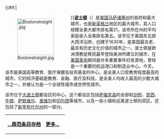 {{#if:{{{image}}}|<div style="float:left;margin-right:1em">[[Image:Bostonstraight.jpg|120px]]
</div>}}'''[[波士頓|波士頓]]'''（'''{{lang-en|Boston}}'''）是[[美国|美国]][[马萨诸塞州|马萨诸塞州]]的首府和最大城市，也是[[新英格兰|新英格兰]]地区的最大城市，其人口规模全美大都市排名第21，该市所在州的平均家庭收入全美排名第五。该市位于美国东北部大西洋沿岸，创建于1630年，是美国最古老、最具有历史文化价值的城市之一。波士顿是欧洲清教徒移民最早登陆美洲所建立的城市，在[[美国革命|美国革命]]期间是许多重要事件的发源地，曾经是一个重要的航运港口和制造业中心。今天，该市是美国高等教育、医疗保健及投资基金的中心，是全美人口受教育程度最高的城市，它的经济基础是教育、金融、医疗及科技，是全美人均收入最高的少数大城市之一，并被认为是一个全球性城市或世界性城市。

该市位于[[大波士顿|大波士顿]]都会区的中心，这个都会区包括[[萨福克县|萨福克县]]的全部和[[剑桥_(马萨诸塞州)|剑桥]]、[[昆西_(马萨诸塞州)|昆西]]、[[牛顿_(马萨诸塞州)|牛顿]]、[[萨默维尔_(马萨诸塞州)|萨默维尔]]、[[里维尔_(马萨诸塞州)|里维尔]]和[[切尔西_(马萨诸塞州)|切尔西]]等城市，以及一些小镇和远离波士顿的郊区，还包括了[[新罕布什尔州|新罕布什尔州]]的一部分。
{| class="noprint" width="100%"  border="0" style="padding: 0; margin: 0; background-color:transparent"
|-
|<div style="text-align:left;">'''[[Portal:社会/Featured_article|...典范条目存档]]'''</div>||
 <div style="text-align:right;margin-right:10px;margin-bottom:4px;">
'''[[波士頓|更多...]]'''
 </div >
|}<noinclude>